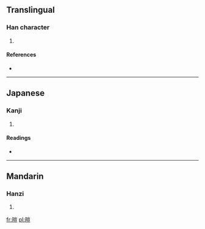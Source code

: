 ==Translingual==

===Han character===
{{Han char|rn=72|rad=日|as=10|sn=14|four=6201<sub>8</sub>|canj=日山一廿 (AUMT)}}

# {{defn|Han|sort=日10}}

====References====
* {{Han ref|kx=0498.420|dkj=14088|dj=0867.200|hdz=21530.050|uh=669F|ud=26271|bh=E1F8|bd=57848}}

----

==Japanese==

===Kanji===
{{ja-kanji|grade=|rs=日10}}

# {{defn|lang=ja|sort=日10}}

====Readings====
* {{ja-readings|on=[[かい]] (kai)|kun=[[てらい]] (terai)}}

----

==Mandarin==

===Hanzi===
{{cmn-hanzi|pin=[[kǎi]] ([[kai3]])|wg=k'ai<sup>3</sup>}}

# {{defn|lang=cmn|sort=日10}}

[[fr:暟]]
[[pl:暟]]